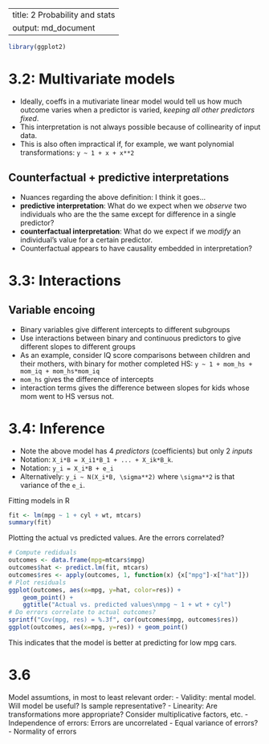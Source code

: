 ------
title: 2 Probability and stats
output: md_document
------

```r
library(ggplot2)
```

# 3.2: Multivariate models
- Ideally, coeffs in a mutivariate linear model would tell us how much outcome varies when a predictor is varied, *keeping all other predictors fixed*.
- This interpretation is not always possible because of collinearity of input data.
- This is also often impractical if, for example, we want polynomial transformations: `y ~ 1 + x + x**2`

## Counterfactual + predictive interpretations
- Nuances regarding the above definition: I think it goes...
- **predictive interpretation**: What do we expect when we *observe* two individuals who are the the same except for difference in a single predictor?
- **counterfactual interpretation**: What do we expect if we *modify* an individual's value for a certain predictor.
- Counterfactual appears to have causality embedded in interpretation?

# 3.3: Interactions

## Variable encoing
- Binary variables give different intercepts to different subgroups
- Use interactions between binary and continuous predictors to give different slopes to different groups
- As an example, consider IQ score comparisons between children and their mothers, with binary for mother completed HS: `y ~ 1 + mom_hs + mom_iq + mom_hs*mom_iq`
- `mom_hs` gives the difference of intercepts
- interaction terms gives the difference between slopes for kids whose mom went to HS versus not.

# 3.4: Inference

- Note the above model has 4 *predictors* (coefficients) but only 2 *inputs*
- Notation: `X_i*B = X_i1*B_1 + ... + X_ik*B_k`.
- Notation: `y_i = X_i*B + e_i`
- Alternatively: `y_i ~ N(X_i*B, \sigma**2)` where `\sigma**2` is that variance of the `e_i`.

Fitting models in R
```r
fit <- lm(mpg ~ 1 + cyl + wt, mtcars)
summary(fit)
```
Plotting the actual vs predicted values. Are the errors correlated?
```r
# Compute rediduals
outcomes <- data.frame(mpg=mtcars$mpg)
outcomes$hat <- predict.lm(fit, mtcars)
outcomes$res <- apply(outcomes, 1, function(x) {x["mpg"]-x["hat"]})
# Plot residuals
ggplot(outcomes, aes(x=mpg, y=hat, color=res)) +
    geom_point() +
    ggtitle("Actual vs. predicted values\nmpg ~ 1 + wt + cyl")
# Do errors correlate to actual outcomes?
sprintf("Cov(mpg, res) = %.3f", cor(outcomes$mpg, outcomes$res))
ggplot(outcomes, aes(x=mpg, y=res)) + geom_point()
```
This indicates that the model is better at predicting for low mpg cars.

# 3.6

Model assumtions, in most to least relevant order:
- Validity: mental model. Will model be useful? Is sample representative? 
- Linearity: Are transformations more appropriate? Consider multiplicative factors, etc.
- Independence of errors: Errors are uncorrelated
- Equal variance of errors?
- Normality of errors

